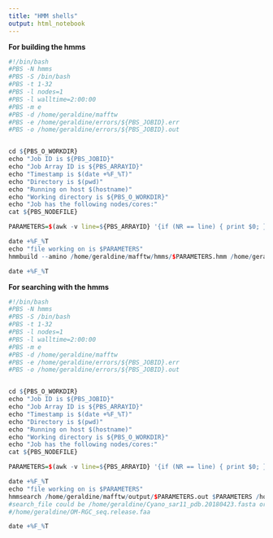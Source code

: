 ```yaml
---
title: "HMM shells"
output: html_notebook
---
```

**For building the hmms**
```r
#!/bin/bash
#PBS -N hmms
#PBS -S /bin/bash
#PBS -t 1-32
#PBS -l nodes=1
#PBS -l walltime=2:00:00
#PBS -m e
#PBS -d /home/geraldine/mafftw
#PBS -e /home/geraldine/errors/${PBS_JOBID}.err
#PBS -o /home/geraldine/errors/${PBS_JOBID}.out


cd ${PBS_O_WORKDIR}
echo "Job ID is ${PBS_JOBID}"
echo "Job Array ID is ${PBS_ARRAYID}"
echo "Timestamp is $(date +%F_%T)"
echo "Directory is $(pwd)"
echo "Running on host $(hostname)"
echo "Working directory is ${PBS_O_WORKDIR}"
echo "Job has the following nodes/cores:"
cat ${PBS_NODEFILE}

PARAMETERS=$(awk -v line=${PBS_ARRAYID} '{if (NR == line) { print $0; };}' ${PBS_O_WORKDIR}/hmm.b.config)

date +%F_%T
echo "file working on is $PARAMETERS"
hmmbuild --amino /home/geraldine/mafftw/hmms/$PARAMETERS.hmm /home/geraldine/mafftw/$PARAMETERS

date +%F_%T
```

**For searching with the hmms**
```r
#!/bin/bash
#PBS -N hmms
#PBS -S /bin/bash
#PBS -t 1-32
#PBS -l nodes=1
#PBS -l walltime=2:00:00
#PBS -m e
#PBS -d /home/geraldine/mafftw
#PBS -e /home/geraldine/errors/${PBS_JOBID}.err
#PBS -o /home/geraldine/errors/${PBS_JOBID}.out


cd ${PBS_O_WORKDIR}
echo "Job ID is ${PBS_JOBID}"
echo "Job Array ID is ${PBS_ARRAYID}"
echo "Timestamp is $(date +%F_%T)"
echo "Directory is $(pwd)"
echo "Running on host $(hostname)"
echo "Working directory is ${PBS_O_WORKDIR}"
echo "Job has the following nodes/cores:"
cat ${PBS_NODEFILE}

PARAMETERS=$(awk -v line=${PBS_ARRAYID} '{if (NR == line) { print $0; };}' ${PBS_O_WORKDIR}/hmm.s.config)

date +%F_%T
echo "file working on is $PARAMETERS"
hmmsearch /home/geraldine/mafftw/output/$PARAMETERS.out $PARAMETERS /home/geraldine/"search_file"
#search_file could be /home/geraldine/Cyano_sar11_pdb.20180423.fasta or
#/home/geraldine/OM-RGC_seq.release.faa

date +%F_%T
```

